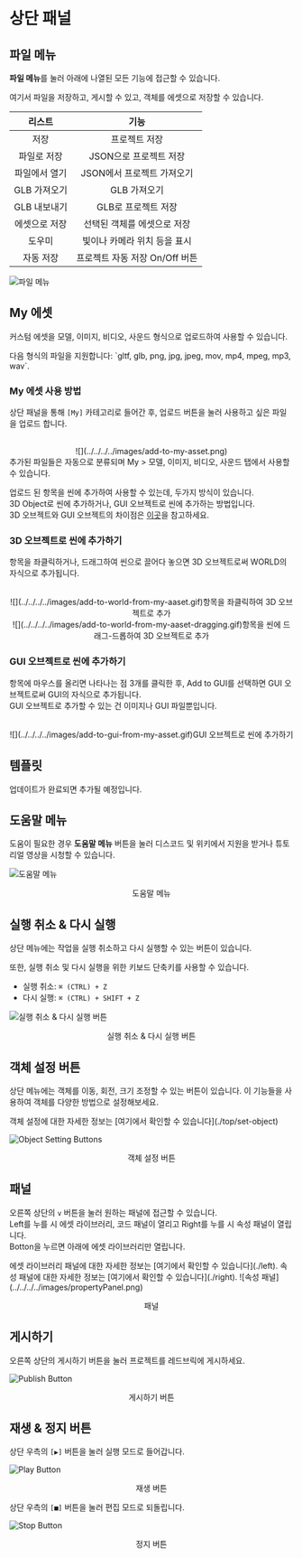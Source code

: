 
# 상단 패널

## 파일 메뉴

**파일 메뉴**를 눌러 아래에 나열된 모든 기능에 접근할 수 있습니다.

여기서 파일을 저장하고, 게시할 수 있고, 객체를 에셋으로 저장할 수 있습니다.

|  **리스트**   |            **기능**            |
| :-----------: | :----------------------------: |
|     저장      |         프로젝트 저장          |
|  파일로 저장  |     JSON으로 프로젝트 저장     |
| 파일에서 열기 |   JSON에서 프로젝트 가져오기   |
| GLB 가져오기  |          GLB 가져오기          |
| GLB 내보내기  |      GLB로 프로젝트 저장       |
| 에셋으로 저장 |  선택된 객체를 에셋으로 저장   |
| 도우미 |  빛이나 카메라 위치 등을 표시   |
|   자동 저장   | 프로젝트 자동 저장 On/Off 버튼 |

![파일 메뉴](../../../../images/filemenu.png)

## My 에셋

커스텀 에셋을 모델, 이미지, 비디오, 사운드 형식으로 업로드하여 사용할 수 있습니다.

<Callout type="warning">
  다음 형식의 파일을 지원합니다: `gltf, glb, png, jpg, jpeg, mov, mp4, mpeg,
  mp3, wav`.
</Callout>

### My 에셋 사용 방법

상단 패널을 통해 `[My]` 카테고리로 들어간 후, 업로드 버튼을 눌러 사용하고 싶은 파일을 업로드 합니다.  

<br />
<center>![](../../../../images/add-to-my-asset.png)</center>

<Callout type="info">
  추가된 파일들은 자동으로 분류되며 My > 모델, 이미지, 비디오, 사운드 탭에서
  사용할 수 있습니다.
</Callout>

업로드 된 항목을 씬에 추가하여 사용할 수 있는데, 두가지 방식이 있습니다.  
3D Object로 씬에 추가하거나, GUI 오브젝트로 씬에 추가하는 방법입니다.  
3D 오브젝트와 GUI 오브젝트의 차이점은 [이곳](../../script/start/3d-and-gui-object#3d-오브젝트와-gui-오브젝트의-차이)을 참고하세요.  

### 3D 오브젝트로 씬에 추가하기

항목을 좌클릭하거나, 드래그하여 씬으로 끌어다 놓으면 3D 오브젝트로써 WORLD의 자식으로 추가됩니다.  

<center>
<br/>
  ![](../../../../images/add-to-world-from-my-aaset.gif)항목을 좌클릭하여 3D 오브젝트로 추가
  <br/>
  ![](../../../../images/add-to-world-from-my-aaset-dragging.gif)항목을 씬에 드래그-드롭하여 3D 오브젝트로 추가
</center>

### GUI 오브젝트로 씬에 추가하기

항목에 마우스를 올리면 나타나는 점 3개를 클릭한 후, Add to GUI를 선택하면 GUI 오브젝트로써 GUI의 자식으로 추가됩니다.  
GUI 오브젝트로 추가할 수 있는 건 이미지나 GUI 파일뿐입니다.


<center>
<br/>
  ![](../../../../images/add-to-gui-from-my-asset.gif)GUI 오브젝트로 씬에 추가하기
</center>

## 템플릿

<Callout type="error" emoji="️🚫">
  업데이트가 완료되면 추가될 예정입니다.
</Callout>

## 도움말 메뉴

도움이 필요한 경우 **도움말 메뉴** 버튼을 눌러 디스코드 및 위키에서 지원을 받거나 튜토리얼 영상을 시청할 수 있습니다.

![도움말 메뉴](../../../../images/helpmenu.png)

<center>도움말 메뉴</center>

## 실행 취소 & 다시 실행

상단 메뉴에는 작업을 실행 취소하고 다시 실행할 수 있는 버튼이 있습니다.

<Callout>
또한, 실행 취소 및 다시 실행을 위한 키보드 단축키를 사용할 수 있습니다.

- 실행 취소: `⌘ (CTRL) + Z`
- 다시 실행: `⌘ (CTRL) + SHIFT + Z`

</Callout>

![실행 취소 & 다시 실행 버튼](../../../../images/undo-redo.png)

<center>실행 취소 & 다시 실행 버튼</center>

## 객체 설정 버튼

상단 메뉴에는 객체를 이동, 회전, 크기 조정할 수 있는 버튼이 있습니다. 이 기능들을 사용하여 객체를 다양한 방법으로 설정해보세요.

<Callout>
  객체 설정에 대한 자세한 정보는 [여기에서 확인할 수 있습니다](./top/set-object)
</Callout>

![Object Setting Buttons](../../../../images/objectsetting.png)

<center>객체 설정 버튼</center>

## 패널

오른쪽 상단의 `v` 버튼을 눌러 원하는 패널에 접근할 수 있습니다.  
Left를 누를 시 에셋 라이브러리, 코드 패널이 열리고 Right를 누를 시 속성 패널이 열립니다.  
Botton을 누르면 아래에 에셋 라이브러리만 열립니다.

<Callout>
  에셋 라이브러리 패널에 대한 자세한 정보는 [여기에서 확인할 수 있습니다](./left).
</Callout>

<Callout>
  속성 패널에 대한 자세한 정보는 [여기에서 확인할 수 있습니다](./right).
</Callout>
![속성 패널](../../../../images/propertyPanel.png)

<p align="center">패널</p>

## 게시하기

오른쪽 상단의 게시하기 버튼을 눌러 프로젝트를 레드브릭에 게시하세요.

![Publish Button](../../../../images/publish.png)

<center>게시하기 버튼</center>

## 재생 & 정지 버튼

상단 우측의 `[▶️]` 버튼을 눌러 실행 모드로 들어갑니다.

![Play Button](../../../../images/play.png)

<center>재생 버튼</center>

상단 우측의 `[■]` 버튼을 눌러 편집 모드로 되돌립니다.

![Stop Button](../../../../images/stop.png)

<center>정지 버튼</center>
